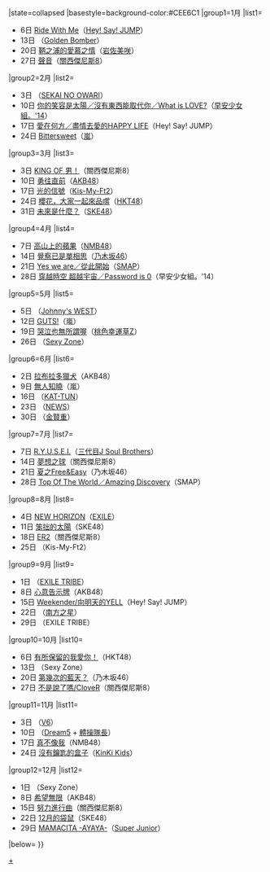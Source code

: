 {{Navbox
|bodyclass=hlist

|name=Oricon單曲週榜冠軍 (2014年)
|title=[[Oricon公信榜|Oricon]][[2014年Oricon單曲週榜冠軍作品列表|單曲週榜冠軍作品及獲得者]]{{#if:{{{1|}}}|（{{{1|}}}）|}}
|state=<includeonly>collapsed</includeonly>
|basestyle=background-color:#CEE6C1
|group1=1月
|list1=
*6日 [[Ride With Me]]（[[Hey! Say! JUMP]]）
*13日 {{link-ja|第101次的詛咒|101回目の呪い}}（[[Golden Bomber]]）
*20日 [[鞆之浦的愛慕之情]]（[[岩佐美咲]]） 
*27日 [[聲音 (關西傑尼斯8單曲)|聲音]]（[[關西傑尼斯8]]）
|group2=2月
|list2=
*3日 {{link-ja|Snow Magic Fantasy|スノーマジックファンタジー}}（[[SEKAI NO OWARI]]）
*10日 [[你的笑容是太陽 / 沒有東西能取代你 / What is LOVE?|你的笑容是太陽／沒有東西能取代你／What is LOVE?]]（[[早安少女組。|早安少女組。'14]]）
*17日 [[愛在何方/盡情去愛的HAPPY LIFE|愛在何方／盡情去愛的HAPPY LIFE]]（Hey! Say! JUMP）
*24日 [[Bittersweet]]（[[嵐]]）
|group3=3月
|list3=
*3日 [[KING OF 男！]]（關西傑尼斯8）
*10日 [[勇往直前 (AKB48單曲)|勇往直前]]（[[AKB48]]）
*17日 [[光的信號]]（[[Kis-My-Ft2]]）
*24日 [[櫻花，大家一起來品嚐]]（[[HKT48]]）
*31日 [[未來是什麼？]]（[[SKE48]]）
|group4=4月
|list4=
*7日 [[高山上的蘋果]]（[[NMB48]]）
*14日 [[覺察已是單相思]]（[[乃木坂46]]）
*21日 [[Yes we are/從此開始|Yes we are／從此開始]]（[[SMAP]]）
*28日 [[穿越時空 超越宇宙 / Password is 0|穿越時空 超越宇宙／Password is 0]]（早安少女組。'14）
|group5=5月
|list5=
*5日 {{link-ja|這樣不是很好嗎|ええじゃないか (曲)}}（[[Johnny's WEST]]）
*12日 [[GUTS!]]（嵐）
*19日 [[哭泣也無所謂喔]]（[[桃色幸運草Z]]）
*26日 {{link-ja|King & Queen & Joker|King & Queen & Joker}}（[[Sexy Zone]]）
|group6=6月
|list6=
*2日 [[拉布拉多獵犬 (AKB48單曲)|拉布拉多獵犬]]（AKB48）
*9日 [[無人知曉]]（嵐）
*16日 {{link-ja|In Fact|In Fact}}（[[KAT-TUN]]）
*23日 {{link-ja|ONE -for the win-|ONE -for the win-}}（[[NEWS]]）
*30日 {{link-ja|HOT SUN|HOT SUN}}（[[金賢重]]）
|group7=7月
|list7=
*7日 [[R.Y.U.S.E.I.]]（[[三代目J Soul Brothers]]）
*14日 [[夢想之球]]（關西傑尼斯8）
*21日 [[夏之Free&Easy]]（乃木坂46）
*28日 [[Top Of The World/Amazing Discovery|Top Of The World／Amazing Discovery]]（SMAP）
|group8=8月
|list8=
*4日 [[NEW HORIZON]]（[[EXILE]]）
*11日 [[笨拙的太陽]]（SKE48）
*18日 [[ER2 (關西傑尼斯8單曲)|ER2]]（關西傑尼斯8）
*25日 {{link-ja|Another Future|Another Future}}（Kis-My-Ft2）
|group9=9月
|list9=
*1日 {{link-ja|THE REVOLUTION|THE REVOLUTION}}（[[EXILE TRIBE]]）
*8日 [[心意告示牌]]（AKB48）
*15日 [[Weekender/向明天的YELL]]（Hey! Say! JUMP）
*22日 {{link-ja|東京VICTORY|東京VICTORY}}（[[南方之星]]）
*29日 {{link-ja|THE REVOLUTION|THE REVOLUTION}}（EXILE TRIBE）
|group10=10月
|list10=
*6日 [[有所保留的我愛你！]]（HKT48）
*13日 {{link-ja|男 never give up|男 never give up}}（Sexy Zone）
*20日 [[第幾次的藍天？]]（乃木坂46）
*27日 [[不是說了嗎/CloveR|不是說了嗎/CloveR]]（關西傑尼斯8）
|group11=11月
|list11=
*3日 {{link-ja|Sky's The Limit|Sky's The Limit}}（[[V6 (偶像團體)|V6]]）
*10日 {{link-ja|Dan Dan Dubi Zuba!|ダン・ダン ドゥビ・ズバー!}}（[[Dream5]] + [[妖怪手錶角色列表#英勇族|體操隊長]]）
*17日 [[真不像我]]（NMB48）
*24日 [[沒有鑰匙的盒子]]（[[KinKi Kids]]）
|group12=12月
|list12=
*1日 {{link-ja|對你一見鐘情|君にHITOMEBORE}}（Sexy Zone）
*8日 [[希望無限]]（AKB48）
*15日 [[努力進行曲]]（關西傑尼斯8）
*22日 [[12月的袋鼠]]（SKE48）
*29日 [[Mamacita (單曲)|MAMACITA -AYAYA-]]（[[Super Junior]]）
|below={{Oricon單曲週榜冠軍/年份別模板}}
}}
<noinclude>
[[Category:2014年Oricon單曲週榜冠軍作品|+]]
</noinclude>